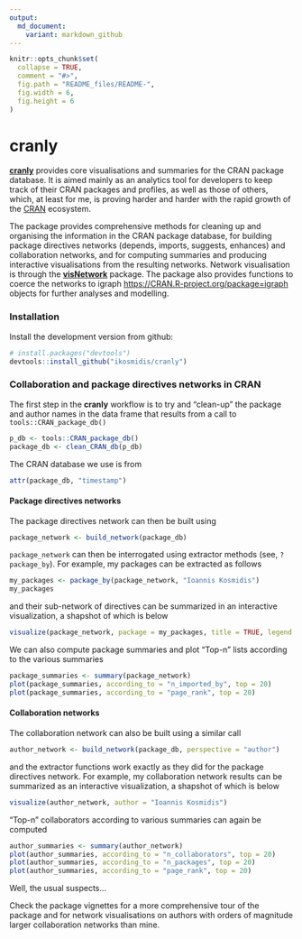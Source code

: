 ```yaml
---
output:
  md_document:
    variant: markdown_github
---
```


<!-- README.md is generated from README.Rmd. Please edit that file -->

```r
knitr::opts_chunk$set(
  collapse = TRUE,
  comment = "#>",
  fig.path = "README_files/README-",
  fig.width = 6,
  fig.height = 6
)
```

# cranly


[**cranly**](https://github.com/ikosmidis/cranly) provides core visualisations and summaries for the CRAN package database. It is aimed mainly as an analytics tool for developers to keep track of their CRAN packages and profiles, as well as those of others, which, at least for me, is proving harder and harder with the rapid growth of the [CRAN](https://cran.r-project.org) ecosystem.


The package provides comprehensive methods for cleaning up and organising the information in the CRAN package database, for building package directives networks (depends, imports, suggests, enhances) and collaboration networks, and for computing summaries and producing interactive visualisations from the resulting networks. Network visualisation is through the [**visNetwork**](https://CRAN.R-project.org/package=visNetwork) package. The package also provides functions to coerce the networks to igraph <https://CRAN.R-project.org/package=igraph> objects for further analyses and modelling.

### Installation

Install the development version from github:
``` r
# install.packages("devtools")
devtools::install_github("ikosmidis/cranly")
```

### Collaboration and package directives networks in CRAN

The first step in the **cranly** workflow is to try and
"clean-up" the package and author names in the data frame that results
from a call to `tools::CRAN_package_db()`
```r
p_db <- tools::CRAN_package_db()
package_db <- clean_CRAN_db(p_db)
```
The CRAN database we use is from
```r
attr(package_db, "timestamp")
```

#### Package directives networks

The package directives network can then be built using
```r
package_network <- build_network(package_db)
```
`package_network` can then be interrogated using extractor methods
(see, `?package_by`). For example, my packages can be extracted as follows
```r
my_packages <- package_by(package_network, "Ioannis Kosmidis")
my_packages
```
and their sub-network of directives can be summarized in an interactive visualization, a shapshot of which is below
```r
visualize(package_network, package = my_packages, title = TRUE, legend = TRUE)
```

We can also compute package summaries and plot "Top-n" lists according to the various summaries
```r
package_summaries <- summary(package_network)
plot(package_summaries, according_to = "n_imported_by", top = 20)
plot(package_summaries, according_to = "page_rank", top = 20)
```

#### Collaboration networks
The collaboration network can also be built using a similar call
```r
author_network <- build_network(package_db, perspective = "author")
```
and the extractor functions work exactly as they did for the package directives network. For example, my collaboration network results can be summarized as an interactive visualization, a shapshot of which is below
```r
visualize(author_network, author = "Ioannis Kosmidis")
```

"Top-n" collaborators according to various summaries can again be computed
```r
author_summaries <- summary(author_network)
plot(author_summaries, according_to = "n_collaborators", top = 20)
plot(author_summaries, according_to = "n_packages", top = 20)
plot(author_summaries, according_to = "page_rank", top = 20)
```

Well, the usual suspects...

Check the package vignettes for a more comprehensive tour of the package and for network visualisations on authors with orders of magnitude larger collaboration networks than mine.
